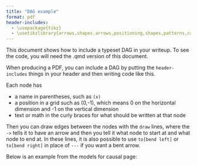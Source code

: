 ```yaml
---
title: "DAG example"
format: pdf
header-includes:
  - \usepackage{tikz}
  - \usetikzlibrary{arrows,shapes.arrows,positioning,shapes,patterns,calc}
---
```


This document shows how to include a typeset DAG in your writeup. To see the code, you will need the .qmd version of this document.

When producing a PDF, you can include a DAG by putting the `header-includes` things in your header and then writing code like this.

\begin{tikzpicture}[x = .3in, y = .3in]
    \node (x) at (0,-1) {$X$};
    \node (a) at (0,0) {$A$};
    \node (y) at (1,0) {$Y$};
    \draw[->, thick] (x) -- (a);
    \draw[->, thick] (a) -- (y);
    \draw[->, thick] (x) -- (y);
\end{tikzpicture}

Each node has

* a name in parentheses, such as `(x)`
* a position in a grid such as (0,-1), which means 0 on the horizontal dimension and -1 on the vertical dimension
* text or math in the curly braces for what should be written at that node

Then you can draw edges between the nodes with the `draw` lines, where the `->` tells it to have an arrow and then you tell it what node to start at and what node to end at. In these lines, it is also possible to use `to[bend left]` or `to[bend right]` in place of `---` if you want a bent arrow.

Below is an example from the models for causal page:

\begin{tikzpicture}[x = 1in, y = .4in]
\node (a) at (0,0) {$A$};
\node (y) at (1,0) {$Y$};
\node (l1) at (-1,2) {$X_1$};
\node (l2) at (-1,1.66) {$X_2$};
\node (l3) at (-1,1.33) {$X_3$};
\node (l4) at (-1,1) {$X_4$};
\node (l5) at (-1,.66) {$X_5$};
\node (l6) at (-1,.33) {$X_6$};
\node (l7) at (-1,0) {$X_7$};
\draw[->, thick] (l1) -- (a);
\draw[->, thick] (l2) -- (a);
\draw[->, thick] (l3) -- (a);
\draw[->, thick] (l4) -- (a);
\draw[->, thick] (l5) -- (a);
\draw[->, thick] (l6) -- (a);
\draw[->, thick] (l7) -- (a);
\draw[->, thick] (a) -- (y);
\draw[->, thick] (l1) to[bend left] (y);
\draw[->, thick] (l2) to[bend left] (y);
\draw[->, thick] (l3) to[bend left] (y);
\draw[->, thick] (l4) to[bend left] (y);
\draw[->, thick] (l5) to[bend left] (y);
\draw[->, thick] (l6) to[bend left] (y);
\draw[->, thick] (l7) to[bend left] (y);
\node[anchor = north, align = center, font = \footnotesize] at (a.south) {College\\Degree\\by Age 25};
\node[anchor = north, align = center, font = \footnotesize] at (y.south) {Spouse\\at Age 35\\Has Degree};
\node[anchor = east, align = center, font = \footnotesize] at (l1.west) {Sex};
\node[anchor = east, align = center, font = \footnotesize] at (l2.west) {Race};
\node[anchor = east, align = center, font = \footnotesize] at (l3.west) {Mom Education};
\node[anchor = east, align = center, font = \footnotesize] at (l4.west) {Dad Education};
\node[anchor = east, align = center, font = \footnotesize] at (l5.west) {Income};
\node[anchor = east, align = center, font = \footnotesize] at (l6.west) {Wealth};
\node[anchor = east, align = center, font = \footnotesize] at (l7.west) {Test Percentile};
\end{tikzpicture}

